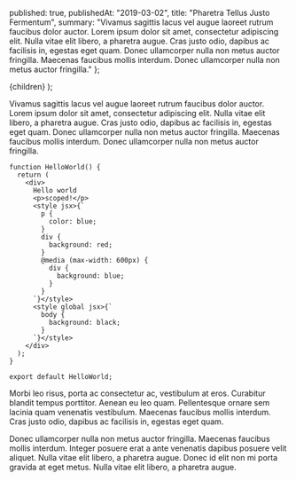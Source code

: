 
  published: true,
  publishedAt: "2019-03-02",
  title: "Pharetra Tellus Justo Fermentum",
  summary:
    "Vivamus sagittis lacus vel augue laoreet rutrum faucibus dolor auctor. Lorem ipsum dolor sit amet, consectetur adipiscing elit. Nulla vitae elit libero, a pharetra augue. Cras justo odio, dapibus ac facilisis in, egestas eget quam. Donec ullamcorper nulla non metus auctor fringilla. Maecenas faucibus mollis interdum. Donec ullamcorper nulla non metus auctor fringilla."
};

  <BlogPost path={url.pathname} meta={meta}>
    {children}
  </BlogPost>
);

Vivamus sagittis lacus vel augue laoreet rutrum faucibus dolor auctor. Lorem ipsum dolor sit amet, consectetur adipiscing elit. Nulla vitae elit libero, a pharetra augue. Cras justo odio, dapibus ac facilisis in, egestas eget quam. Donec ullamcorper nulla non metus auctor fringilla. Maecenas faucibus mollis interdum. Donec ullamcorper nulla non metus auctor fringilla.

```jsx{1,3}
function HelloWorld() {
  return (
    <div>
      Hello world
      <p>scoped!</p>
      <style jsx>{`
        p {
          color: blue;
        }
        div {
          background: red;
        }
        @media (max-width: 600px) {
          div {
            background: blue;
          }
        }
      `}</style>
      <style global jsx>{`
        body {
          background: black;
        }
      `}</style>
    </div>
  );
}

export default HelloWorld;
```

Morbi leo risus, porta ac consectetur ac, vestibulum at eros. Curabitur blandit tempus porttitor. Aenean eu leo quam. Pellentesque ornare sem lacinia quam venenatis vestibulum. Maecenas faucibus mollis interdum. Cras justo odio, dapibus ac facilisis in, egestas eget quam.

Donec ullamcorper nulla non metus auctor fringilla. Maecenas faucibus mollis interdum. Integer posuere erat a ante venenatis dapibus posuere velit aliquet. Nulla vitae elit libero, a pharetra augue. Donec id elit non mi porta gravida at eget metus. Nulla vitae elit libero, a pharetra augue.
